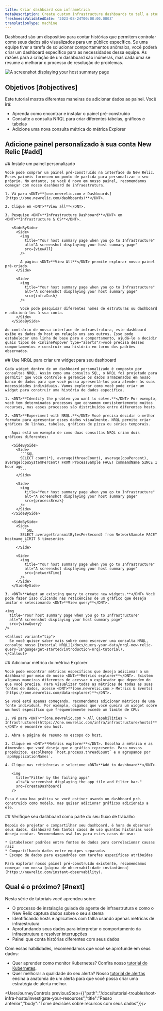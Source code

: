 ```yaml
---
title: Criar dashboard com inframétrica
metaDescription: Create custom infrastructure dashboards to tell a story about your system.
freshnessValidatedDate: '2023-08-24T00:00:00.000Z'
translationType: machine
---
```









Dashboard são um dispositivo para contar histórias que permitem controlar como seus dados são visualizados para um público específico. Se uma equipe tiver a tarefa de solucionar comportamentos anômalos, você poderá criar um dashboard específico para as necessidades dessa equipe. As razões para a criação de um dashboard são inúmeras, mas cada uma se resume a melhorar o processo de resolução de problemas.

<img
  title="Your host summary page when you go to Infrastructure"
  alt="A screenshot displaying your host summary page"
  src={customDash}
/>

## Objetivos [#objectives]

Este tutorial mostra diferentes maneiras de adicionar dados ao painel. Você irá:

* Aprenda como encontrar e instalar o painel pré-construído
* Consulte a consulta NRQL para criar diferentes tabelas, gráficos e tabelas
* Adicione uma nova consulta métrica do métrica Explorer

## Adicione painel personalizado à sua conta New Relic [#add]

<Steps>
  <Step>
    ## Instale um painel personalizado

    Você pode comprar um painel pré-construído na interface do New Relic. Esses painéis fornecem um ponto de partida para personalizar o seu próprio. No entanto, se você é novo em nosso painel, recomendamos começar com nosso dashboard de infraestrutura.

    1. Vá para <DNT>**[one.newrelic.com > Dashboards](https://one.newrelic.com/dashboards)**</DNT>.

    2. Clique em <DNT>**View all**</DNT>.

    3. Pesquise <DNT>**Infrastructure Dashboard**</DNT> em <DNT>**Infrastructure & OS**</DNT>.

       <SideBySide>
         <Side>
           <img
             title="Your host summary page when you go to Infrastructure"
             alt="A screenshot displaying your host summary page"
             src={viewAll}
           />

           A página <DNT>**View All**</DNT> permite explorar nosso painel pré-criado.
         </Side>

         <Side>
           <img
             title="Your host summary page when you go to Infrastructure"
             alt="A screenshot displaying your host summary page"
             src={infraDash}
           />

           Você pode pesquisar diferentes nomes de estruturas ou dashboard e adicioná-los à sua conta.
         </Side>
       </SideBySide>

    Ao contrário de nossa interface de infraestrutura, este dashboard exibe os dados do host em relação uns aos outros. Isso pode estabelecer uma linha de base para o comportamento, ajudá-lo a decidir quais tipos de <InlinePopover type="alerts"/>você precisa desses comportamentos e construir uma história em torno dos padrões observados.
  </Step>

  <Step>
    ## Use NRQL para criar um widget para seu dashboard

    Cada widget dentro de um dashboard personalizado é composto por consultas NRQL. Assim como uma consulta SQL, o NRQL foi projetado para permitir que você controle e gerencie os dados armazenados em nosso banco de dados para que você possa apresentá-los para atender às suas necessidades individuais. Vamos explorar como você pode criar um widget para construir uma história de dados específica.

    1. <DNT>**Identify the problem you want to solve.**</DNT> Por exemplo, você tem determinados processos que consomem consistentemente muitos recursos, mas esses processos são distribuídos entre diferentes hosts.

    2. <DNT>**Experiment with NRQL.**</DNT> Você precisa decidir o melhor formato para apresentar esses dados visualmente. NRQL permite criar gráficos de linhas, tabelas, gráficos de pizza ou séries temporais.

       Aqui está um exemplo de como duas consultas NRQL criam dois gráficos diferentes:

       <SideBySide>
         <Side>
           ```SQL
           SELECT count(*), average(threadCount), average(cpuPercent), average(cpuSystemPercent) FROM ProcessSample FACET commandName SINCE 1 hour ago
           ```
         </Side>

         <Side>
           <img
             title="Your host summary page when you go to Infrastructure"
             alt="A screenshot displaying your host summary page"
             src={processBreak}
           />
         </Side>
       </SideBySide>

       <SideBySide>
         <Side>
           ```SQL
           SELECT average(transmitBytesPerSecond) from NetworkSample FACET hostname LIMIT 5 timeseries
           ```
         </Side>

         <Side>
           <img
             title="Your host summary page when you go to Infrastructure"
             alt="A screenshot displaying your host summary page"
             src={networkTime}
           />
         </Side>
       </SideBySide>

    3. <DNT>**Adapt an existing query to create new widgets.**</DNT> Você pode fazer isso clicando nas reticências de um gráfico que deseja imitar e selecionando <DNT>**View query**</DNT>.

    <img
      title="Your host summary page when you go to Infrastructure"
      alt="A screenshot displaying your host summary page"
      src={viewQuery}
    />

    <Callout variant="tip">
      Se você quiser saber mais sobre como escrever uma consulta NRQL, consulte nosso [tutorial NRQL](/docs/query-your-data/nrql-new-relic-query-language/get-started/introduction-nrql-tutorial).
    </Callout>
  </Step>

  <Step>
    ## Adicionar métrica do métrica Explorer

    Você pode encontrar métricas específicas que deseja adicionar a um dashboard por meio de nosso <DNT>**Metrics explorer**</DNT>. Existem algumas maneiras diferentes de acessar o explorador que dependem do que você precisa. Para visualizar todas as métricas de todas as suas fontes de dados, acesse <DNT>**[one.newrelic.com > Metrics & Events](https://one.newrelic.com/data-explorer)**</DNT>.

    Se você está apenas começando, recomendamos adicionar métricas de uma fonte individual. Por exemplo, digamos que você queira um widget sobre um host específico que frequentemente excede um limite de CPU:

    1. Vá para <DNT>**[one.newrelic.com > All Capabilities > Infrastructure](https://one.newrelic.com/infra/infrastructure/hosts)**</DNT> e encontre seu host.

    2. Abra a página de resumo no escopo do host.

    3. Clique em <DNT>**Metrics explorer**</DNT>. Escolha a métrica e as dimensões que você deseja que o gráfico represente. Para nossos propósitos, escolhemos `host.process.threadCount` e o agrupamos por `apmApplicationNames`.

    4. Clique nas reticências e selecione <DNT>**Add to dashboard**</DNT>.

       <img
         title="Filter by the failing apps"
         alt="A screenshot displaying the app tile and filter bar."
         src={createDashboard}
       />

    Essa é uma boa prática se você estiver usando um dashboard pré-construído como modelo, mas quiser adicionar gráficos adicionais a ele.
  </Step>

  <Step>
    ## Verifique seu dashboard como parte do seu fluxo de trabalho

    Depois de projetar e compartilhar seu dashboard, é hora de observar seus dados. dashboard tem tantos casos de uso quantas histórias você deseja contar. Recomendamos usá-los para estes casos de uso:

    * Estabelecer padrões entre fontes de dados para correlacionar causas raiz
    * Compartilhando dados entre equipes separadas
    * Escopo de dados para esquadrões com tarefas específicas atribuídas

    Para explorar nosso painel pré-construído existente, recomendamos começar com nossa [página de observabilidade instantânea](https://newrelic.com/instant-observability).  

  </Step>
</Steps>

## Qual é o próximo? [#next]

Nesta série de tutoriais você aprendeu sobre:

* O processo de instalação guiada do agente de infraestrutura e como o New Relic captura dados sobre o seu sistema
* Identificando hosts e aplicativos com falha usando apenas métricas de infraestrutura
* Aprofundando seus dados para interpretar o comportamento da infraestrutura e resolver interrupções
* Painel que conta histórias diferentes com seus dados

Com essas habilidades, recomendamos que você se aprofunde em seus dados:

* Quer aprender como monitor Kubernetes? Confira nosso [tutorial do Kubernetes](/docs/tutorial-create-alerts/create-new-relic-alerts).
* Quer melhorar a qualidade do seu alerta? Nosso [tutorial de alertas](/docs/tutorial-create-alerts/create-new-relic-alerts) ensina a anatomia de um alerta para que você possa criar uma estratégia de alerta melhor.

<UserJourneyControls previousStep={{"path":"/docs/tutorial-troubleshoot-infra-hosts/investigate-your-resources","title":"Passo anterior","body":"Tome decisões sobre recursos com seus dados"}}/>